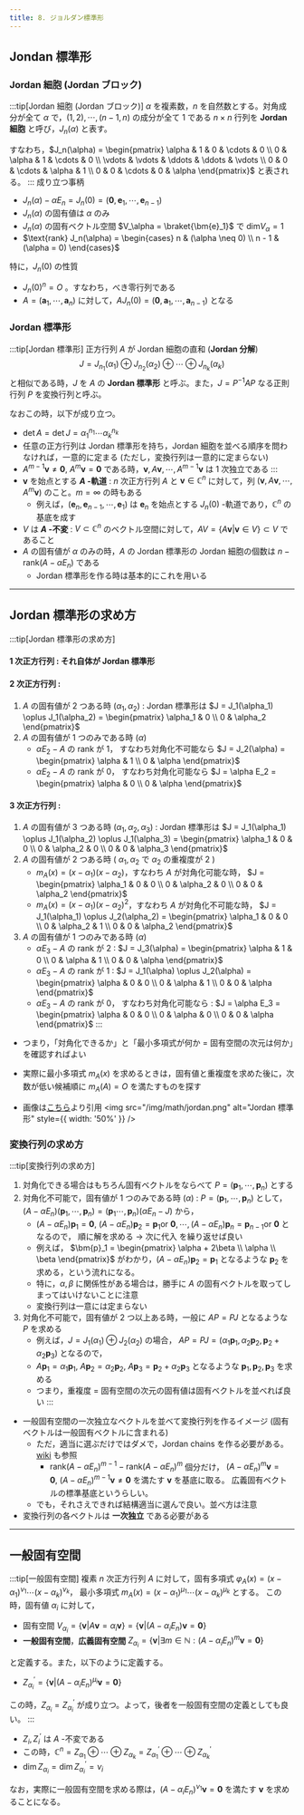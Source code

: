 ```yaml
---
title: 8. ジョルダン標準形
---
```


## Jondan 標準形
### Jordan 細胞 (Jordan ブロック)
:::tip[Jordan 細胞 (Jordan ブロック)]
$\alpha$ を複素数，$n$ を自然数とする。対角成分が全て $\alpha$ で，$(1,2), \cdots, (n-1,n)$ の成分が全て $1$ である $n \times n$ 行列を **Jordan 細胞** と呼び，$J_n(\alpha)$ と表す。

すなわち，$J_n(\alpha) = \begin{pmatrix} \alpha & 1 & 0 & \cdots & 0 \\ 0 & \alpha & 1 & \cdots & 0 \\ \vdots & \vdots & \ddots & \ddots & \vdots \\ 0 & 0 & \cdots & \alpha & 1 \\ 0 & 0 & \cdots & 0 & \alpha \end{pmatrix}$ と表される。
:::
成り立つ事柄
- $J_n(\alpha) - \alpha E_n = J_n(0) = (\bm{0}, \bm{e}_1, \cdots, \bm{e}_{n-1})$
- $J_n(\alpha)$ の固有値は $\alpha$ のみ
- $J_n(\alpha)$ の固有ベクトル空間 $V_\alpha = \braket{\bm{e}_1}$ で $\text{dim} V_\alpha = 1$
- $\text{rank} J_n(\alpha) = \begin{cases} n & (\alpha \neq 0) \\ n - 1 & (\alpha = 0) \end{cases}$

特に，$J_n(0)$ の性質
- $J_n(0)^n = O$ 。すなわち，べき零行列である
- $A = (\bm{a}_1, \cdots, \bm{a}_n)$ に対して，$AJ_n(0) = (\bm{0}, \bm{a}_1, \cdots, \bm{a}_{n-1})$ となる

### Jordan 標準形
:::tip[Jordan 標準形]
正方行列 $A$ が Jordan 細胞の直和 (**Jordan 分解**)
$$
J = J_{n_1}(\alpha_1) \oplus J_{n_2}(\alpha_2) \oplus \cdots \oplus J_{n_k}(\alpha_k)
$$
と相似である時，$J$ を $A$ の **Jordan 標準形** と呼ぶ。また，$J = P^{-1}AP$ なる正則行列 $P$ を変換行列と呼ぶ。

なおこの時，以下が成り立つ。
- $\det A = \det J = \alpha_1^{n_1} \cdots \alpha_k^{n_k}$
- 任意の正方行列は Jordan 標準形を持ち，Jordan 細胞を並べる順序を問わなければ，一意的に定まる (ただし，変換行列は一意的に定まらない)
- $A^{m-1}\bm{v} \neq \bm{0},~A^m\bm{v} = \bm{0}$ である時，$\bm{v}, A\bm{v}, \cdots, A^{m-1}\bm{v}$ は $1$ 次独立である
:::
- $\bm{v}$ を始点とする **$A$ -軌道** : $n$ 次正方行列 $A$ と $\bm{v} \in \mathbb{C}^n$ に対して，列 $(\bm{v}, A\bm{v}, \cdots, A^{m}\bm{v})$ のこと。$m = \infty$ の時もある
    - 例えば，$(\bm{e}_n, \bm{e}_{n-1}, \cdots, \bm{e}_1)$ は $\bm{e}_n$ を始点とする $J_n(0)$ -軌道であり，$\mathbb{C}^n$ の基底を成す
- $V$ は **$A$ -不変** : $V \subset \mathbb{C}^n$ のベクトル空間に対して，$AV = \{ A\bm{v} | \bm{v} \in V \} \subset V$ であること
- $A$ の固有値が $\alpha$ のみの時，$A$ の Jordan 標準形の Jordan 細胞の個数は $n - \text{rank}(A - \alpha E_n)$ である
    - Jordan 標準形を作る時は基本的にこれを用いる

---
## Jordan 標準形の求め方
:::tip[Jordan 標準形の求め方]
#### $1$ 次正方行列 : それ自体が Jordan 標準形

#### $2$ 次正方行列 : 
1. $A$ の固有値が $2$ つある時 $(\alpha_1, \alpha_2)$ : Jordan 標準形は 
$J = J_1(\alpha_1) \oplus J_1(\alpha_2) = \begin{pmatrix} \alpha_1 & 0 \\ 0 & \alpha_2 \end{pmatrix}$
2. $A$ の固有値が $1$ つのみである時 $(\alpha)$ 
    - $\alpha E_2 - A$ の rank が $1$， すなわち対角化不可能なら $J = J_2(\alpha) = \begin{pmatrix} \alpha & 1 \\ 0 & \alpha \end{pmatrix}$
    - $\alpha E_2 - A$ の rank が $0$， すなわち対角化可能なら $J = \alpha E_2 = \begin{pmatrix} \alpha & 0 \\ 0 & \alpha \end{pmatrix}$

#### $3$ 次正方行列 :
1. $A$ の固有値が $3$ つある時 $(\alpha_1, \alpha_2, \alpha_3)$ : Jordan 標準形は
$J = J_1(\alpha_1) \oplus J_1(\alpha_2) \oplus J_1(\alpha_3) = \begin{pmatrix} \alpha_1 & 0 & 0 \\ 0 & \alpha_2 & 0 \\ 0 & 0 & \alpha_3 \end{pmatrix}$
2. $A$ の固有値が $2$ つある時 ( $\alpha_1, \alpha_2$ で $\alpha_2$ の重複度が $2$ ) 
    - $m_A(x) = (x - \alpha_1)(x - \alpha_2)$，すなわち $A$ が対角化可能な時，
    $J = \begin{pmatrix} \alpha_1 & 0 & 0 \\ 0 & \alpha_2 & 0 \\ 0 & 0 & \alpha_2 \end{pmatrix}$
    - $m_A(x) = (x - \alpha_1)(x - \alpha_2)^2$，すなわち $A$ が対角化不可能な時，
    $J = J_1(\alpha_1) \oplus J_2(\alpha_2) = \begin{pmatrix} \alpha_1 & 0 & 0 \\ 0 & \alpha_2 & 1 \\ 0 & 0 & \alpha_2 \end{pmatrix}$
3. $A$ の固有値が $1$ つのみである時 $(\alpha)$
    - $\alpha E_3 - A$ の rank が $2$ : $J = J_3(\alpha) = \begin{pmatrix} \alpha & 1 & 0 \\ 0 & \alpha & 1 \\ 0 & 0 & \alpha \end{pmatrix}$
    - $\alpha E_3 - A$ の rank が $1$ : $J = J_1(\alpha) \oplus J_2(\alpha) = \begin{pmatrix} \alpha & 0 & 0 \\ 0 & \alpha & 1 \\ 0 & 0 & \alpha \end{pmatrix}$
    - $\alpha E_3 - A$ の rank が $0$， すなわち対角化可能なら : $J = \alpha E_3 = \begin{pmatrix} \alpha & 0 & 0 \\ 0 & \alpha & 0 \\ 0 & 0 & \alpha \end{pmatrix}$
:::
- つまり，「対角化できるか」と「最小多項式が何か = 固有空間の次元は何か」を確認すればよい
- 実際に最小多項式 $m_A(x)$ を求めるときは，固有値と重複度を求めた後に，次数が低い候補順に $m_A(A) = O$ を満たすものを探す

- 画像は[こちら](https://takataninote.com/linear-algebra/jordan.html)より引用
<img src="/img/math/jordan.png" alt="Jordan 標準形" style={{ width: '50%' }} />

### 変換行列の求め方
:::tip[変換行列の求め方]
1. 対角化できる場合はもちろん固有ベクトルをならべて $P = (\bm{p}_1, \cdots, \bm{p}_n)$ とする
2. 対角化不可能で，固有値が $1$ つのみである時 $(\alpha)$ : $P = (\bm{p}_1, \cdots, \bm{p}_n)$ として，
    $(A - \alpha E_n) (\bm{p}_1, \cdots, \bm{p}_n) = (\bm{p}_1 \cdots, \bm{p}_{n})(\alpha E_n - J)$ から，
    - $(A - \alpha E_n) \bm{p}_1 = \bm{0},~ (A - \alpha E_n) \bm{p}_2 = \bm{p}_1 \text{or}~\bm{0}, \cdots, (A - \alpha E_n) \bm{p}_n = \bm{p}_{n-1} \text{or}~\bm{0}$ となるので，
    順に解を求める $\rightarrow$ 次に代入 を繰り返せば良い
    - 例えば， $\bm{p}_1 = \begin{pmatrix} \alpha + 2\beta \\ \alpha \\ \beta \end{pmatrix}$ がわかり，$(A - \alpha E_n) \bm{p}_2 = \bm{p}_1$ となるような $\bm{p}_2$ を求める，という流れになる。
    - 特に，$\alpha, \beta$ に関係性がある場合は，勝手に $A$ の固有ベクトルを取ってしまってはいけないことに注意
    - 変換行列は一意には定まらない
3. 対角化不可能で，固有値が $2$ つ以上ある時，一般に $AP = PJ$ となるような $P$ を求める
    - 例えば，$J = J_1(\alpha_1) \oplus J_2(\alpha_2)$ の場合，
    $AP = PJ = (\alpha_1 \bm{p}_1, \alpha_2 \bm{p}_2, \bm{p}_2 + \alpha_2 \bm{p}_3)$ となるので，
    - $A\bm{p}_1 = \alpha_1 \bm{p}_1,~ A\bm{p}_2 = \alpha_2 \bm{p}_2,~ A\bm{p}_3 = \bm{p}_2 + \alpha_2 \bm{p}_3$ となるような $\bm{p}_1, \bm{p}_2, \bm{p}_3$ を求める
    - つまり，重複度 = 固有空間の次元の固有値は固有ベクトルを並べれば良い
:::
- 一般固有空間の一次独立なベクトルを並べて変換行列を作るイメージ (固有ベクトルは一般固有ベクトルに含まれる)
    - ただ，適当に選ぶだけではダメで，Jordan chains を作る必要がある。[wiki](https://ja.wikipedia.org/wiki/%E5%BA%83%E7%BE%A9%E5%9B%BA%E6%9C%89%E3%83%99%E3%82%AF%E3%83%88%E3%83%AB) も参照
        - $\text{rank}(A - \alpha E_n)^{m-1} - \text{rank}(A - \alpha E_n)^{m}$ 個分だけ，
        $(A - \alpha E_n)^m\bm{v} = \bm{0},~(A - \alpha E_n)^{m-1}\bm{v} \neq \bm{0}$ を満たす $\bm{v}$ を基底に取る。
        広義固有ベクトルの標準基底というらしい。
    - でも，それさえできれば結構適当に選んで良い。並べ方は注意
- 変換行列の各ベクトルは **一次独立** である必要がある

---
## 一般固有空間
:::tip[一般固有空間]
複素 $n$ 次正方行列 $A$ に対して，固有多項式 $\varphi_A(x) = (x - \alpha_1)^{\nu_1} \cdots (x - \alpha_k)^{\nu_k}$，
最小多項式 $m_A(x) = (x - \alpha_1)^{\mu_1} \cdots (x - \alpha_k)^{\mu_k}$ とする。
この時，固有値 $\alpha_i$ に対して，
- 固有空間 $V_{\alpha_i} = \{ \bm{v} | A\bm{v} = \alpha_i \bm{v} \} = \{ \bm{v} | (A - \alpha_i E_n)\bm{v} = \bm{0} \}$
- **一般固有空間**，**広義固有空間** $Z_{\alpha_i} = \{ \bm{v} | \exists m \in \mathbb{N} : (A - \alpha_i E_n)^m \bm{v} = \bm{0} \}$

と定義する。また，以下のように定義する。
- $Z_{\alpha_i}^{\prime} = \{ \bm{v} | (A - \alpha_i E_n)^{\mu_i} \bm{v} = \bm{0} \}$

この時，$Z_{\alpha_i} = Z_{\alpha_i}^{\prime}$ が成り立つ。よって，後者を一般固有空間の定義としても良い。
:::
- $Z_i, Z_i^{\prime}$ は $A$ -不変である
- この時，$\mathbb{C}^n = Z_{\alpha_1} \oplus \cdots \oplus Z_{\alpha_k} = Z_{\alpha_1}^{\prime} \oplus \cdots \oplus Z_{\alpha_k}^{\prime}$
- $\dim Z_{\alpha_i} = \dim Z_{\alpha_i}^{\prime} = \nu_i$

なお，実際に一般固有空間を求める際は，$(A - \alpha_i E_n)^{\nu_1} \bm{v} = \bm{0}$ を満たす $\bm{v}$ を求めることになる。